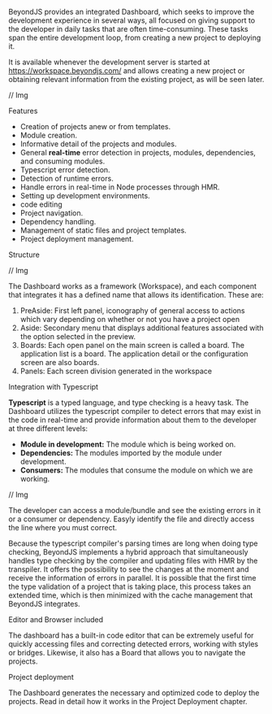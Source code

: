 
<Title>Workspace</Title>

BeyondJS provides an integrated Dashboard, which seeks to improve the development experience in several ways, all focused on giving support to the developer in daily tasks that are often time-consuming. These tasks span the entire development loop, from creating a new project to deploying it.

It is available whenever the development server is started at <ELink to="https://workspace.beyondjs.com/">https://workspace.beyondjs.com/</ELink> and allows creating a new project or obtaining relevant information from the existing project, as will be seen later.

// Img

<SubTitle>Features</SubTitle>

-   Creation of projects anew or from templates.
-   Module creation.
-   Informative detail of the projects and modules.
-   General **real-time** error detection in projects, modules, dependencies, and consuming modules.
-   Typescript error detection.
-   Detection of runtime errors.
-   Handle errors in real-time in Node processes through HMR.
-   Setting up development environments.
-   code editing
-   Project navigation.
-   Dependency handling.
-   Management of static files and project templates.
-   Project deployment management.

<SubTitle>Structure</SubTitle>

// Img

The Dashboard works as a framework (Workspace), and each component that integrates it has a defined name that allows its identification. These are:

1.  PreAside: First left panel, iconography of general access to actions which vary depending on whether or not you have a project open
2.  Aside: Secondary menu that displays additional features associated with the option selected in the preview.
3.  Boards: Each open panel on the main screen is called a board. The application list is a board. The application detail or the configuration screen are also boards.
4.  Panels: Each screen division generated in the workspace

<SubTitle>Integration with Typescript</SubTitle>

**Typescript** is a typed language, and type checking is a heavy task. The Dashboard utilizes the typescript compiler to detect errors that may exist in the code in real-time and provide information about them to the developer at three different levels:

-   **Module in development:** The module which is being worked on.
-   **Dependencies:** The modules imported by the module under development.
-   **Consumers:** The modules that consume the module on which we are working.

// Img

The developer can access a module/bundle and see the existing errors in it or a consumer or dependency. Easyly identify the file and directly access the line where you must correct.

Because the typescript compiler's parsing times are long when doing type checking, BeyondJS implements a hybrid approach that simultaneously handles type checking by the compiler and updating files with HMR by the transpiler. It offers the possibility to see the changes at the moment and receive the information of errors in parallel. It is possible that the first time the type validation of a project that is taking place, this process takes an extended time, which is then minimized with the cache management that BeyondJS integrates.

<SubTitle>Editor and Browser included</SubTitle>

The dashboard has a built-in code editor that can be extremely useful for quickly accessing files and correcting detected errors, working with styles or bridges. Likewise, it also has a Board that allows you to navigate the projects.

<SubTitle>Project deployment</SubTitle>

The Dashboard generates the necessary and optimized code to deploy the projects. Read in detail how it works in the <Link to="/docs/deployment">Project Deployment chapter.</Link>
